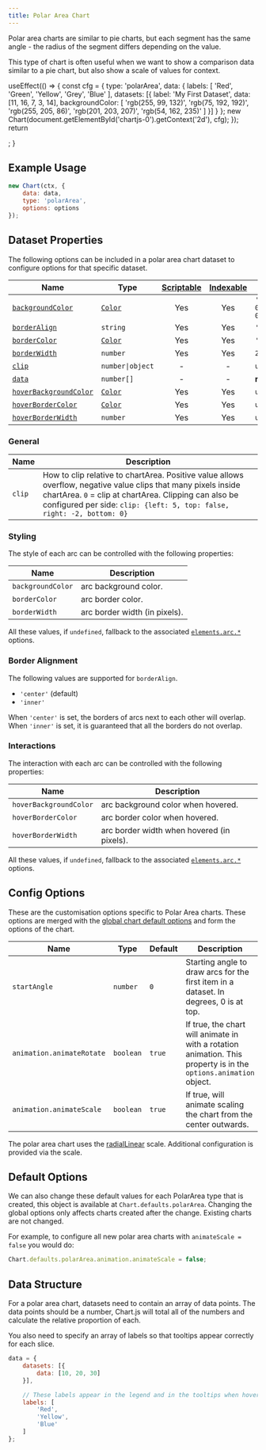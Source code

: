 ```yaml
---
title: Polar Area Chart
---
```


Polar area charts are similar to pie charts, but each segment has the same angle - the radius of the segment differs depending on the value.

This type of chart is often useful when we want to show a comparison data similar to a pie chart, but also show a scale of values for context.


  useEffect(() => {
    const cfg = {
      type: 'polarArea',
      data: {
        labels: [
          'Red',
          'Green',
          'Yellow',
          'Grey',
          'Blue'
        ],
        datasets: [{
          label: 'My First Dataset',
          data: [11, 16, 7, 3, 14],
          backgroundColor: [
            'rgb(255, 99, 132)',
            'rgb(75, 192, 192)',
            'rgb(255, 205, 86)',
            'rgb(201, 203, 207)',
            'rgb(54, 162, 235)'
          ]
        }]
      }
    };
    new Chart(document.getElementById('chartjs-0').getContext('2d'), cfg);
  });
  return <div className="chartjs-wrapper"><canvas id="chartjs-0" className="chartjs"></canvas></div>;
}

<ExampleChart/>

## Example Usage

```javascript
new Chart(ctx, {
    data: data,
    type: 'polarArea',
    options: options
});
```

## Dataset Properties

The following options can be included in a polar area chart dataset to configure options for that specific dataset.

| Name | Type | [Scriptable](../general/options.md#scriptable-options) | [Indexable](../general/options.md#indexable-options) | Default
| ---- | ---- | :----: | :----: | ----
| [`backgroundColor`](#styling) | [`Color`](../general/colors.md) | Yes | Yes | `'rgba(0, 0, 0, 0.1)'`
| [`borderAlign`](#border-alignment) | `string` | Yes | Yes | `'center'`
| [`borderColor`](#styling) | [`Color`](../general/colors.md) | Yes | Yes | `'#fff'`
| [`borderWidth`](#styling) | `number` | Yes | Yes | `2`
| [`clip`](#general) | <code>number&#124;object</code> | - | - | `undefined`
| [`data`](#data-structure) | `number[]` | - | - | **required**
| [`hoverBackgroundColor`](#interations) | [`Color`](../general/colors.md) | Yes | Yes | `undefined`
| [`hoverBorderColor`](#interactions) | [`Color`](../general/colors.md) | Yes | Yes | `undefined`
| [`hoverBorderWidth`](#interactions) | `number` | Yes | Yes | `undefined`

### General

| Name | Description
| ---- | ----
| `clip` | How to clip relative to chartArea. Positive value allows overflow, negative value clips that many pixels inside chartArea. `0` = clip at chartArea. Clipping can also be configured per side: `clip: {left: 5, top: false, right: -2, bottom: 0}`

### Styling

The style of each arc can be controlled with the following properties:

| Name | Description
| ---- | ----
| `backgroundColor` | arc background color.
| `borderColor` | arc border color.
| `borderWidth` | arc border width (in pixels).

All these values, if `undefined`, fallback to the associated [`elements.arc.*`](../configuration/elements.md#arc-configuration) options.

### Border Alignment

The following values are supported for `borderAlign`.

* `'center'` (default)
* `'inner'`

When `'center'` is set, the borders of arcs next to each other will overlap. When `'inner'` is set, it is guaranteed that all the borders do not overlap.

### Interactions

The interaction with each arc can be controlled with the following properties:

| Name | Description
| ---- | -----------
| `hoverBackgroundColor` | arc background color when hovered.
| `hoverBorderColor` | arc border color when hovered.
| `hoverBorderWidth` | arc border width when hovered (in pixels).

All these values, if `undefined`, fallback to the associated [`elements.arc.*`](../configuration/elements.md#arc-configuration) options.

## Config Options

These are the customisation options specific to Polar Area charts. These options are merged with the [global chart default options](#default-options) and form the options of the chart.

| Name | Type | Default | Description
| ---- | ---- | ------- | -----------
| `startAngle` | `number` | `0` | Starting angle to draw arcs for the first item in a dataset. In degrees, 0 is at top.
| `animation.animateRotate` | `boolean` | `true` | If true, the chart will animate in with a rotation animation. This property is in the `options.animation` object.
| `animation.animateScale` | `boolean` | `true` | If true, will animate scaling the chart from the center outwards.

The polar area chart uses the [radialLinear](../axes/radial/linear.md) scale. Additional configuration is provided via the scale.

## Default Options

We can also change these default values for each PolarArea type that is created, this object is available at `Chart.defaults.polarArea`. Changing the global options only affects charts created after the change. Existing charts are not changed.

For example, to configure all new polar area charts with `animateScale = false` you would do:

```javascript
Chart.defaults.polarArea.animation.animateScale = false;
```

## Data Structure

For a polar area chart, datasets need to contain an array of data points. The data points should be a number, Chart.js will total all of the numbers and calculate the relative proportion of each.

You also need to specify an array of labels so that tooltips appear correctly for each slice.

```javascript
data = {
    datasets: [{
        data: [10, 20, 30]
    }],

    // These labels appear in the legend and in the tooltips when hovering different arcs
    labels: [
        'Red',
        'Yellow',
        'Blue'
    ]
};
```
